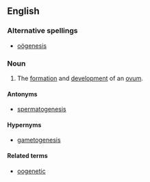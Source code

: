 ==English==
{{wikipedia}}
===Alternative spellings===
*[[oögenesis]]

===Noun===
{{en-noun|-}}

# {{biology}} The [[formation]] and [[development]] of an [[ovum]].

====Antonyms====
* [[spermatogenesis]]

====Hypernyms====
* [[gametogenesis]]

====Related terms====
* [[oogenetic]]